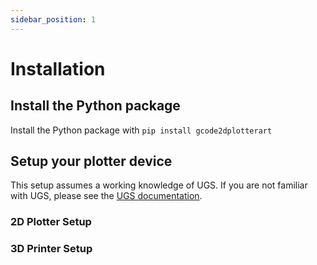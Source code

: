 ```yaml
---
sidebar_position: 1
---
```


# Installation 

## Install the Python package

Install the Python package with `pip install gcode2dplotterart`

## Setup your plotter device

This setup assumes a working knowledge of UGS. If you are not familiar with UGS, please see the [UGS documentation](./ugs).

### 2D Plotter Setup

### 3D Printer Setup


